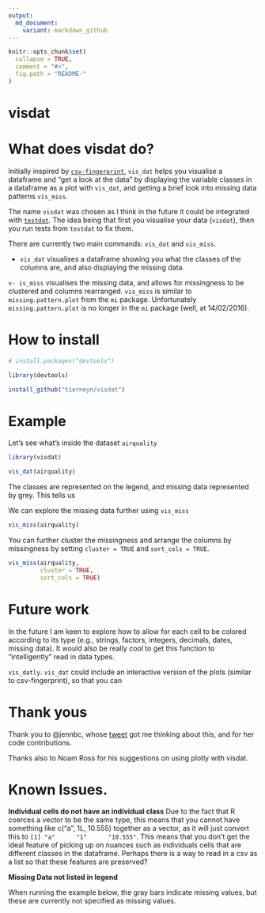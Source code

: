 ```yaml
---
output:
  md_document:
    variant: markdown_github
---
```


<!-- README.md is generated from README.Rmd. Please edit that file -->

```r
knitr::opts_chunk$set(
  collapse = TRUE,
  comment = "#>",
  fig.path = "README-"
)
```

# visdat

# What does visdat do?

Initially inspired by [`csv-fingerprint`](https://github.com/setosa/csv-fingerprint), `vis_dat` helps you visualise a dataframe and "get a look at the data" by displaying the variable classes in a dataframe as a plot with `vis_dat`, and getting a brief look into missing data patterns `vis_miss`.

The name `visdat` was chosen as I think in the future it could be integrated with [`testdat`](https://github.com/ropensci/testdat). The idea being that first you visualise your data (`visdat`), then you run tests from `testdat` to fix them.

There are currently two main commands: `vis_dat` and `vis_miss`.

- `vis_dat` visualises a dataframe showing you what the classes of the columns are, and also displaying the missing data.

`v- is_miss` visualises the missing data, and allows for missingness to be clustered and columns rearranged. `vis_miss` is similar to `missing.pattern.plot` from the `mi` package. Unfortunately `missing.pattern.plot` is no longer in the `mi` package (well, at 14/02/2016).


# How to install

```r
# install.packages("devtools")

library(devtools)

install_github("tierneyn/visdat")
```

# Example

Let's see what's inside the dataset `airquality`

```r
library(visdat)

vis_dat(airquality)
```

The classes are represented on the legend, and missing data represented by grey. This tells us

We can explore the missing data further using `vis_miss`

```r

vis_miss(airquality)

```

You can further cluster the missingness and arrange the columns by missingness by setting `cluster = TRUE` and `sort_cols = TRUE`.

```r

vis_miss(airquality, 
         cluster = TRUE,
         sort_cols = TRUE)

```


# Future work 

In the future I am keen to explore how to allow for each cell to be colored according to its type (e.g., strings, factors, integers, decimals, dates, missing data). It would also be really cool to get this function to "intelligently" read in data types.

`vis_datly`. `vis_dat` could include an interactive version of the plots (similar to csv-fingerprint), so that you can 

# Thank yous

Thank you to @jennbc, whose [tweet](https://twitter.com/JennyBryan/status/679011378414268416) got me thinking about this, and for her code contributions.

Thanks also to Noam Ross for his suggestions on using plotly with visdat.

# Known Issues.
  
**Individual cells do not have an individual class**
Due to the fact that R coerces a vector to be the same type, this means that you cannot have something like c("a", 1L, 10.555) together as a vector, as it will just convert this to `[1] "a"      "1"      "10.555"`. This means that you don't get the ideal feature of picking up on nuances such as individuals cells that are different classes in the dataframe. Perhaps there is a way to read in a csv as a list so that these features are preserved?

**Missing Data not listed in legend**

When running the example below, the gray bars indicate missing values, but these are currently not specified as missing values.


